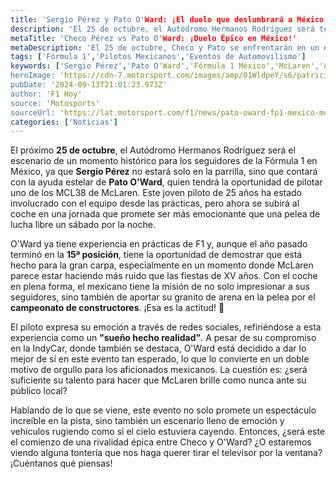 ```yaml
---
title: 'Sergio Pérez y Pato O'Ward: ¡El duelo que deslumbrará a México!'
description: 'El 25 de octubre, el Autódromo Hermanos Rodríguez será testigo de la emocionante batalla entre Checo Pérez y Pato O'Ward. ¡No te lo pierdas!'
metaTitle: 'Checo Pérez vs Pato O'Ward: ¡Duelo Épico en México!'
metaDescription: 'El 25 de octubre, Checo y Pato se enfrentarán en un evento inolvidable en el Autódromo Hermanos Rodríguez. ¡Descubre todo aquí!'
tags: ['Fórmula 1','Pilotos Mexicanos','Eventos de Automovilismo']
keywords: ['Sergio Pérez','Pato O'Ward','Fórmula 1 México','McLaren','Autódromo Hermanos Rodríguez']
heroImage: 'https://cdn-7.motorsport.com/images/amp/01WldpeY/s6/patricio-o-ward-mclaren.jpg'
pubDate: '2024-09-13T21:01:23.973Z'
author: 'F1 Hoy'
source: 'Motosports'
sourceUrl: 'https://lat.motorsport.com/f1/news/pato-oward-fp1-mexico-mclaren/10653139/?utm_source=RSS&utm_medium=referral&utm_campaign=RSS-F1&utm_term=News&utm_content=lat'
categories: ['Noticias']
---
```

El próximo **25 de octubre**, el Autódromo Hermanos Rodríguez será el escenario de un momento histórico para los seguidores de la Fórmula 1 en México, ya que **Sergio Pérez** no estará solo en la parrilla, sino que contará con la ayuda estelar de **Pato O'Ward**, quien tendrá la oportunidad de pilotar uno de los MCL38 de McLaren. Este joven piloto de 25 años ha estado involucrado con el equipo desde las prácticas, pero ahora se subirá al coche en una jornada que promete ser más emocionante que una pelea de lucha libre un sábado por la noche.

O'Ward ya tiene experiencia en prácticas de F1 y, aunque el año pasado terminó en la **15ª posición**, tiene la oportunidad de demostrar que está hecho para la gran carpa, especialmente en un momento donde McLaren parece estar haciendo más ruido que las fiestas de XV años. Con el coche en plena forma, el mexicano tiene la misión de no solo impresionar a sus seguidores, sino también de aportar su granito de arena en la pelea por el **campeonato de constructores**. ¡Esa es la actitud! 🚀

El piloto expresa su emoción a través de redes sociales, refiriéndose a esta experiencia como un **"sueño hecho realidad"**. A pesar de su compromiso en la IndyCar, donde también se destaca, O'Ward está decidido a dar lo mejor de sí en este evento tan esperado, lo que lo convierte en un doble motivo de orgullo para los aficionados mexicanos. La cuestión es: ¿será suficiente su talento para hacer que McLaren brille como nunca ante su público local?

Hablando de lo que se viene, este evento no solo promete un espectáculo increíble en la pista, sino también un escenario lleno de emoción y vehículos rugiendo como si el cielo estuviera cayendo. Entonces, ¿será este el comienzo de una rivalidad épica entre Checo y O'Ward? ¿O estaremos viendo alguna tontería que nos haga querer tirar el televisor por la ventana? ¡Cuéntanos qué piensas!


